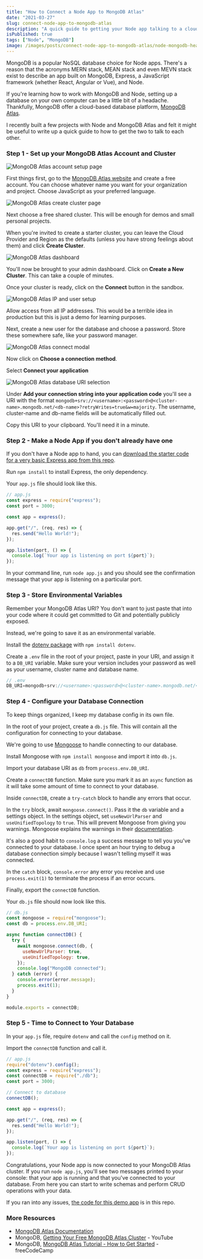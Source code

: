 ---
title: "How to Connect a Node App to MongoDB Atlas"
date: "2021-03-27"
slug: connect-node-app-to-mongodb-atlas
description: "A quick guide to getting your Node app talking to a cloud-based MongoDB database."
isPublished: true
tags: ["Node", "MongoDB"]
image: /images/posts/connect-node-app-to-mongodb-atlas/node-mongodb-header.png
---

MongoDB is a popular NoSQL database choice for Node apps. There's a reason that the acronyms MERN stack, MEAN stack and even MEVN stack exist to describe an app built on MongoDB, Express, a JavaScript framework (whether React, Angular or Vue), and Node.

If you're learning how to work with MongoDB and Node, setting up a database on your own computer can be a little bit of a headache. Thankfully, MongoDB offer a cloud-based database platform, [MongoDB Atlas](https://www.mongodb.com/cloud/atlas).

I recently built a few projects with Node and MongoDB Atlas and felt it might be useful to write up a quick guide to how to get the two to talk to each other.

### Step 1 - Set up your MongoDB Atlas Account and Cluster

![MongoDB Atlas account setup page](./images/posts/connect-node-app-to-mongodb-atlas/mongodb-atlas-account-setup.png)

First things first, go to the [MongoDB Atlas website](https://www.mongodb.com/cloud/atlas) and create a free account. You can choose whatever name you want for your organization and project. Choose JavaScript as your preferred language.

![MongoDB Atlas create cluster page](./images/posts/connect-node-app-to-mongodb-atlas/mongodb-atlas-create-cluster.png)

Next choose a free shared cluster. This will be enough for demos and small personal projects.

When you're invited to create a starter cluster, you can leave the Cloud Provider and Region as the defaults (unless you have strong feelings about them) and click **Create Cluster**.

![MongoDB Atlas dashboard](./images/posts/connect-node-app-to-mongodb-atlas/mongodb-atlas-dashboard.png)

You'll now be brought to your admin dashboard. Click on **Create a New Cluster**. This can take a couple of minutes.

Once your cluster is ready, click on the **Connect** button in the sandbox.

![MongoDB Atlas IP and user setup](./images/posts/connect-node-app-to-mongodb-atlas/mongodb-atlas-ip-user.png)

Allow access from all IP addresses. This would be a terrible idea in production but this is just a demo for learning purposes.

Next, create a new user for the database and choose a password. Store these somewhere safe, like your password manager.

![MongoDB Atlas connect modal](./images/posts/connect-node-app-to-mongodb-atlas/mongodb-atlas-connect-modal.png)

Now click on **Choose a connection method**.

Select **Connect your application**

![MongoDB Atlas database URI selection](./images/posts/connect-node-app-to-mongodb-atlas/mongodb-atlas-connect-cluster.png)

Under **Add your connection string into your application code** you'll see a URI with the format `mongodb+srv://<username>:<password>@<cluster-name>.mongodb.net/<db-name>?retryWrites=true&w=majority`. The username, cluster-name and db-name fields will be automatically filled out.

Copy this URI to your clipboard. You'll need it in a minute.

### Step 2 - Make a Node App if you don't already have one

If you don't have a Node app to hand, you can [download the starter code for a very basic Express app from this repo](https://github.com/gerhynes/node-mongodb-atlas/tree/starter-code).

Run `npm install` to install Express, the only dependency.

Your `app.js` file should look like this.

```js
// app.js
const express = require("express");
const port = 3000;

const app = express();

app.get("/", (req, res) => {
  res.send("Hello World!");
});

app.listen(port, () => {
  console.log(`Your app is listening on port ${port}`);
});
```

In your command line, run `node app.js` and you should see the confirmation message that your app is listening on a particular port.

### Step 3 - Store Environmental Variables

Remember your MongoDB Atlas URI? You don't want to just paste that into your code where it could get committed to Git and potentially publicly exposed.

Instead, we're going to save it as an environmental variable.

Install the [dotenv package](https://www.npmjs.com/package/dotenv) with `npm install dotenv`.

Create a `.env` file in the root of your project, paste in your URI, and assign it to a `DB_URI` variable. Make sure your version includes your password as well as your username, cluster name and database name.

```js
// .env
DB_URI=mongodb+srv://<username>:<password>@<cluster-name>.mongodb.net/<db-name>?retryWrites=true&w=majority
```

### Step 4 - Configure your Database Connection

To keep things organized, I keep my database config in its own file.

In the root of your project, create a `db.js` file. This will contain all the configuration for connecting to your database.

We're going to use [Mongoose](https://mongoosejs.com/) to handle connecting to our database.

Install Mongoose with `npm install mongoose` and import it into `db.js`.

Import your database URI as `db` from `process.env.DB_URI`.

Create a `connectDB` function. Make sure you mark it as an `async` function as it will take some amount of time to connect to your database.

Inside `connectDB`, create a `try-catch` block to handle any errors that occur.

In the `try` block, await `mongoose.connect()`. Pass it the `db` variable and a settings object. In the settings object, set `useNewUrlParser` and `useUnifiedTopology` to `true`. This will prevent Mongoose from giving you warnings. Mongoose explains the warnings in their [documentation](https://mongoosejs.com/docs/deprecations.html).

It's also a good habit to `console.log` a success message to tell you you've connected to your database. I once spent an hour trying to debug a database connection simply because I wasn't telling myself it was connected.

In the `catch` block, `console.error` any error you receive and use `process.exit(1)` to terminate the process if an error occurs.

Finally, export the `connectDB` function.

Your `db.js` file should now look like this.

```js
// db.js
const mongoose = require("mongoose");
const db = process.env.DB_URI;

async function connectDB() {
  try {
    await mongoose.connect(db, {
      useNewUrlParser: true,
      useUnifiedTopology: true,
    });
    console.log("MongoDB connected");
  } catch (error) {
    console.error(error.message);
    process.exit(1);
  }
}

module.exports = connectDB;
```

### Step 5 - Time to Connect to Your Database

In your `app.js` file, require `dotenv` and call the `config` method on it.

Import the `connectDB` function and call it.

```js
// app.js
require("dotenv").config();
const express = require("express");
const connectDB = require("./db");
const port = 3000;

// Connect to database
connectDB();

const app = express();

app.get("/", (req, res) => {
  res.send("Hello World!");
});

app.listen(port, () => {
  console.log(`Your app is listening on port ${port}`);
});
```

Congratulations, your Node app is now connected to your MongoDB Atlas cluster. If you run `node app.js`, you'll see two messages printed to your console: that your app is running and that you've connected to your database. From here you can start to write schemas and perform CRUD operations with your data.

If you ran into any issues, [the code for this demo app](https://github.com/gerhynes/node-mongodb-atlas) is in this repo.

### More Resources

- [MongoDB Atlas Documentation](https://docs.atlas.mongodb.com/)
- MongoDB, [Getting Your Free MongoDB Atlas Cluster](https://youtu.be/rPqRyYJmx2g) - YouTube
- MongoDB, [MongoDB Atlas Tutorial - How to Get Started](https://www.freecodecamp.org/news/get-started-with-mongodb-atlas/) - freeCodeCamp
